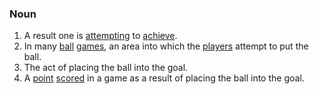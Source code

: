 ===Noun===

# A result one is [[attempt]]ing to [[achieve]].
# In many [[ball]] [[game]]s, an area into which the [[player]]s attempt to put the ball.
# The act of placing the ball into the goal.
# A [[point]] [[score]]d in a game as a result of placing the ball into the goal.